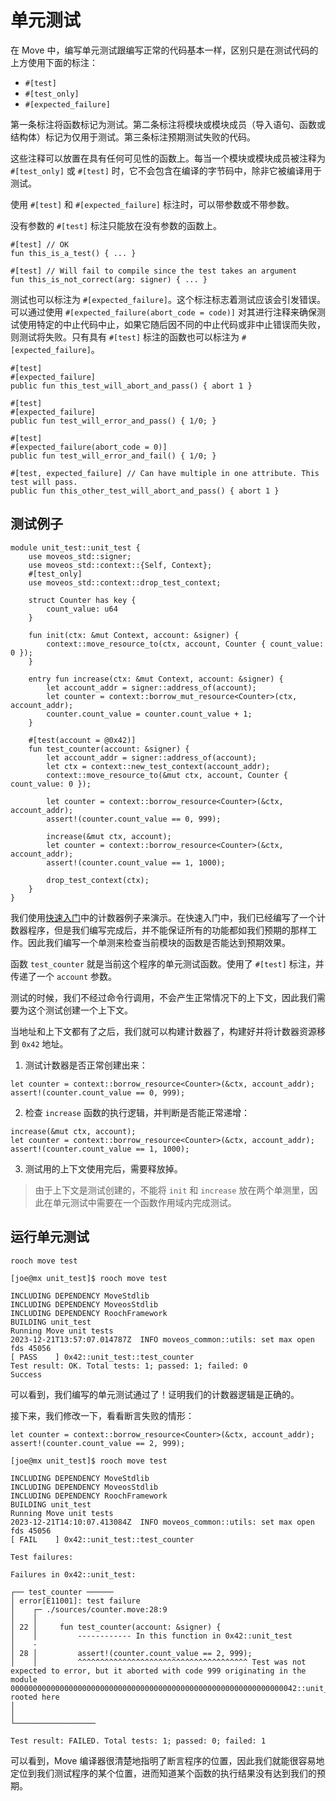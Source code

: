 # 单元测试

在 Move 中，编写单元测试跟编写正常的代码基本一样，区别只是在测试代码的上方使用下面的标注：

- `#[test]`
- `#[test_only]`
- `#[expected_failure]`

第一条标注将函数标记为测试。第二条标注将模块或模块成员（导入语句、函数或结构体）标记为仅用于测试。第三条标注预期测试失败的代码。

这些注释可以放置在具有任何可见性的函数上。每当一个模块或模块成员被注释为 `#[test_only]` 或 `#[test]` 时，它不会包含在编译的字节码中，除非它被编译用于测试。

使用 `#[test]` 和 `#[expected_failure]` 标注时，可以带参数或不带参数。

没有参数的 `#[test]` 标注只能放在没有参数的函数上。

```move
#[test] // OK
fun this_is_a_test() { ... }

#[test] // Will fail to compile since the test takes an argument
fun this_is_not_correct(arg: signer) { ... }
```

测试也可以标注为 `#[expected_failure]`。这个标注标志着测试应该会引发错误。可以通过使用 `#[expected_failure(abort_code = code)]` 对其进行注释来确保测试使用特定的中止代码中止，如果它随后因不同的中止代码或非中止错误而失败，则测试将失败。只有具有 `#[test]` 标注的函数也可以标注为 `#[expected_failure]`。

```move
#[test]
#[expected_failure]
public fun this_test_will_abort_and_pass() { abort 1 }

#[test]
#[expected_failure]
public fun test_will_error_and_pass() { 1/0; }

#[test]
#[expected_failure(abort_code = 0)]
public fun test_will_error_and_fail() { 1/0; }

#[test, expected_failure] // Can have multiple in one attribute. This test will pass.
public fun this_other_test_will_abort_and_pass() { abort 1 }
```

## 测试例子

```move
module unit_test::unit_test {
    use moveos_std::signer;
    use moveos_std::context::{Self, Context};
    #[test_only]
    use moveos_std::context::drop_test_context;

    struct Counter has key {
        count_value: u64
    }

    fun init(ctx: &mut Context, account: &signer) {
        context::move_resource_to(ctx, account, Counter { count_value: 0 });
    }

    entry fun increase(ctx: &mut Context, account: &signer) {
        let account_addr = signer::address_of(account);
        let counter = context::borrow_mut_resource<Counter>(ctx, account_addr);
        counter.count_value = counter.count_value + 1;
    }

    #[test(account = @0x42)]
    fun test_counter(account: &signer) {
        let account_addr = signer::address_of(account);
        let ctx = context::new_test_context(account_addr);
        context::move_resource_to(&mut ctx, account, Counter { count_value: 0 });

        let counter = context::borrow_resource<Counter>(&ctx, account_addr);
        assert!(counter.count_value == 0, 999);

        increase(&mut ctx, account);
        let counter = context::borrow_resource<Counter>(&ctx, account_addr);
        assert!(counter.count_value == 1, 1000);

        drop_test_context(ctx);
    }
}
```

我们使用[快速入门](./quick-start.zh-CN.mdx)中的计数器例子来演示。在快速入门中，我们已经编写了一个计数器程序，但是我们编写完成后，并不能保证所有的功能都如我们预期的那样工作。因此我们编写一个单测来检查当前模块的函数是否能达到预期效果。

函数 `test_counter` 就是当前这个程序的单元测试函数。使用了 `#[test]` 标注，并传递了一个 `account` 参数。

测试的时候，我们不经过命令行调用，不会产生正常情况下的上下文，因此我们需要为这个测试创建一个上下文。

当地址和上下文都有了之后，我们就可以构建计数器了，构建好并将计数器资源移到 `0x42` 地址。

1. 测试计数器是否正常创建出来：

```move
let counter = context::borrow_resource<Counter>(&ctx, account_addr);
assert!(counter.count_value == 0, 999);
```

2. 检查 `increase` 函数的执行逻辑，并判断是否能正常递增：

```move
increase(&mut ctx, account);
let counter = context::borrow_resource<Counter>(&ctx, account_addr);
assert!(counter.count_value == 1, 1000);
```

3. 测试用的上下文使用完后，需要释放掉。

> 由于上下文是测试创建的，不能将 `init` 和 `increase` 放在两个单测里，因此在单元测试中需要在一个函数作用域内完成测试。

## 运行单元测试

```shell
rooch move test
```

```shell
[joe@mx unit_test]$ rooch move test

INCLUDING DEPENDENCY MoveStdlib
INCLUDING DEPENDENCY MoveosStdlib
INCLUDING DEPENDENCY RoochFramework
BUILDING unit_test
Running Move unit tests
2023-12-21T13:57:07.014787Z  INFO moveos_common::utils: set max open fds 45056
[ PASS    ] 0x42::unit_test::test_counter
Test result: OK. Total tests: 1; passed: 1; failed: 0
Success
```

可以看到，我们编写的单元测试通过了！证明我们的计数器逻辑是正确的。

接下来，我们修改一下，看看断言失败的情形：

```move
let counter = context::borrow_resource<Counter>(&ctx, account_addr);
assert!(counter.count_value == 2, 999);
```

```shell
[joe@mx unit_test]$ rooch move test

INCLUDING DEPENDENCY MoveStdlib
INCLUDING DEPENDENCY MoveosStdlib
INCLUDING DEPENDENCY RoochFramework
BUILDING unit_test
Running Move unit tests
2023-12-21T14:10:07.413084Z  INFO moveos_common::utils: set max open fds 45056
[ FAIL    ] 0x42::unit_test::test_counter

Test failures:

Failures in 0x42::unit_test:

┌── test_counter ──────
│ error[E11001]: test failure
│    ┌─ ./sources/counter.move:28:9
│    │
│ 22 │     fun test_counter(account: &signer) {
│    │         ------------ In this function in 0x42::unit_test
│    ·
│ 28 │         assert!(counter.count_value == 2, 999);
│    │         ^^^^^^^^^^^^^^^^^^^^^^^^^^^^^^^^^^^^^^ Test was not expected to error, but it aborted with code 999 originating in the module 0000000000000000000000000000000000000000000000000000000000000042::unit_test rooted here
│
│
└──────────────────

Test result: FAILED. Total tests: 1; passed: 0; failed: 1
```

可以看到，Move 编译器很清楚地指明了断言程序的位置，因此我们就能很容易地定位到我们测试程序的某个位置，进而知道某个函数的执行结果没有达到我们的预期。
